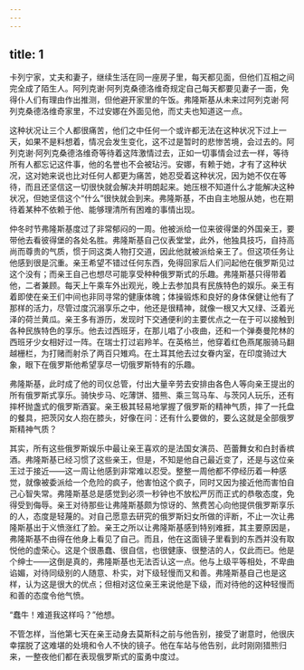 ```yaml
---
---
---
```

title: 1
---




卡列宁家，丈夫和妻子，继续生活在同一座房子里，每天都见面，但他们互相之间完全成了陌生人。阿列克谢·阿列克桑德洛维奇规定自己每天都要见妻子一面，免得仆人们有理由作出推测，但他避开家里的午饭。弗隆斯基从未来过阿列克谢·阿列克桑德洛维奇家里，不过安娜在外面见他，而丈夫也知道这一点。

这种状况让三个人都很痛苦，他们之中任何一个或许都无法在这种状况下过上一天，如果不是料想着，情况会发生变化，这不过是暂时的悲惨苦境，会过去的。阿列克谢·阿列克桑德洛维奇等待着这阵激情过去，正如一切事情会过去一样，等待所有人都忘记这件事，他的名誉也不会被玷污。安娜，有赖于她，才有了这种状况，这对她来说也比对任何人都更为痛苦，她忍受着这种状况，因为她不仅在等待，而且还坚信这一切很快就会解决并明朗起来。她压根不知道什么才能解决这种状况，但她坚信这个“什么”很快就会到来。弗隆斯基，不由自主地服从她，也在期待着某种不依赖于他、能够理清所有困难的事情出现。

仲冬时节弗隆斯基度过了非常郁闷的一周。他被派给一位来彼得堡的外国亲王，要带他去看彼得堡的各处名胜。弗隆斯基自己仪表堂堂，此外，他独具技巧，自持高尚而尊贵的气质，惯于同这类人物打交道，因此他就被派给亲王了。但这项任务让他感到很是沉重。亲王希望不错过任何东西，免得回家后人们问起他在俄罗斯见过这个没有；而亲王自己也想尽可能享受种种俄罗斯式的乐趣。弗隆斯基只得带着他，二者兼顾。每天上午乘车外出观光，晚上去参加具有民族特色的娱乐。亲王有着即使在亲王们中间也非同寻常的健康体魄；体操锻炼和良好的身体保健让他有了那样的活力，尽管过度沉溺享乐之中，他还是很精神，就像一根又大又绿、泛着光泽的荷兰黄瓜。亲王多有游历，发现时下交通便利的主要优点之一在于可以接触到各种民族特色的享乐。他去过西班牙，在那儿唱了小夜曲，还和一个弹奏曼陀林的西班牙少女相好过一阵。在瑞士打过岩羚羊。在英格兰，他穿着红色燕尾服骑马翻越栅栏，为打赌而射杀了两百只雉鸡。在土耳其他去过女眷内室，在印度骑过大象，眼下在俄罗斯他希望享尽一切俄罗斯特有的乐趣。

弗隆斯基，此时成了他的司仪总管，付出大量辛劳去安排由各色人等向亲王提出的所有俄罗斯式享乐。骑快步马、吃薄饼、猎熊、乘三驾马车、与茨冈人玩乐，还有摔杯抛盏式的俄罗斯酒宴。亲王极其轻易地掌握了俄罗斯的精神气质，摔了一托盘的餐具，把茨冈女人抱在膝头，好像在问：还有什么要做的，要么这就是全部俄罗斯精神气质？

其实，所有这些俄罗斯娱乐中最让亲王喜欢的是法国女演员、芭蕾舞女和白封香槟酒。弗隆斯基已经习惯了这些亲王，但是，不知是他自己最近变了，还是与这位亲王过于接近——这一周让他感到非常难以忍受。整整一周他都不停经历着一种感觉，就像被委派给一个危险的疯子，他害怕这个疯子，同时又因为接近他而害怕自己心智失常。弗隆斯基总是感觉到必须一秒钟也不放松严厉而正式的恭敬态度，免得受到侮辱。亲王对待那些让弗隆斯基颇为惊讶的、煞费苦心向他提供俄罗斯享乐的人，态度是轻蔑的。对自己愿意去研究的俄罗斯妇女所做的评断，不止一次让弗隆斯基出于义愤涨红了脸。亲王之所以让弗隆斯基感到特别难捱，其主要原因是，弗隆斯基不由得在他身上看见了自己。而且，他在这面镜子里看到的东西并没有取悦他的虚荣心。这是个很愚蠢、很自信，也很健康、很整洁的人，仅此而已。他是个绅士——这倒是真的，弗隆斯基也无法否认这一点。他与上级平等相处，不卑曲谄媚，对待同级别的人随意、朴实，对下级轻慢而又和善。弗隆斯基自己也是这样，认为这是很大的优点；但相对这位亲王来说他是下级，而对待他的这种轻慢而和善的态度令他气愤。

“蠢牛！难道我这样吗？”他想。

不管怎样，当他第七天在亲王动身去莫斯科之前与他告别，接受了谢意时，他很庆幸摆脱了这难堪的处境和令人不快的镜子。他在车站与他告别，此时刚刚猎熊归来，一整夜他们都在表现俄罗斯式的蛮勇中度过。
